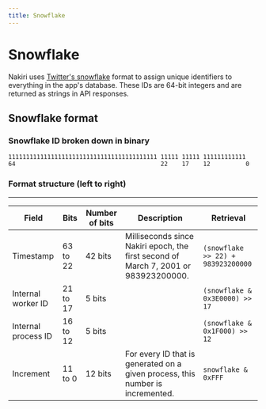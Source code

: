 ```yaml
---
title: Snowflake
---
```



# Snowflake

Nakiri uses [Twitter's snowflake](https://developer.twitter.com/en/docs/twitter-ids)
format to assign unique identifiers to everything in the app's database. These
IDs are 64-bit integers and are returned as strings in API responses.

## Snowflake format

### Snowflake ID broken down in binary

```
111111111111111111111111111111111111111111 11111 11111 111111111111
64                                         22    17    12          0
```

### Format structure (left to right)

---

| Field               | Bits     | Number of bits | Description                                                                         | Retrieval                          |
| ------------------- | -------- | -------------- | ----------------------------------------------------------------------------------- | ---------------------------------- |
| Timestamp           | 63 to 22 | 42 bits        | Milliseconds since Nakiri epoch, the first second of March 7, 2001 or 983923200000. | `(snowflake >> 22) + 983923200000` |
| Internal worker ID  | 21 to 17 | 5 bits         |                                                                                     | `(snowflake & 0x3E0000) >> 17`     |
| Internal process ID | 16 to 12 | 5 bits         |                                                                                     | `(snowflake & 0x1F000) >> 12`      |
| Increment           | 11 to 0  | 12 bits        | For every ID that is generated on a given process, this number is incremented.      | `snowflake & 0xFFF`                |
